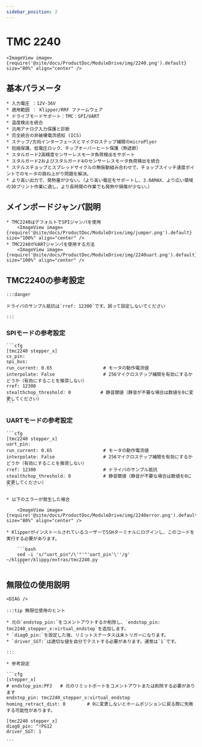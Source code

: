 ```yaml
---
sidebar_position: 2
---
```





# TMC 2240

    <ImageView image={require('@site/docs/ProductDoc/ModuleDrive/img/2240.png').default} size="80%" align="center" />

## 基本パラメータ

    * 入力電圧 ：12V-36V
    * 適用範囲 ： Klipper/RRF ファームウェア
    * ドライブモードサポート：TMC：SPI/UART
    * 温度検出を統合
    * 汎用アナログ入力保護と診断
    * 完全統合の非破壊電流感知 (ICS)
    * ステップ/方向インターフェースとマイクロステップ補間のmicroPlyer
    * 短絡保護、低電圧ロック、チップオーバーヒート保護（熱遮断）
    * スタルガード2高精度センサーレスモータ負荷検出をサポート
    * スタルガード2およびスタルガード4のセンサーレスモータ負荷検出を統合
    * ステルスチョップとスプレッドサイクルの無振動組み合わせで、チョップスイッチ速度ポイントでのモータの跳ね上がり問題を解決。
    * より高い出力で、発熱量が少ない。（より高い電圧をサポートし、3.0AMAX、より広い領域の3Dプリント作業に適し、より長時間の作業でも発熱や損傷が少ない。）

## メインボードジャンパ説明

    * TMC2240はデフォルトでSPIジャンパを使用
        <ImageView image={require('@site/docs/ProductDoc/ModuleDrive/img/jumper.png').default} size="100%" align="center" />
    * TMC2240がUARTジャンパを使用する方法
        <ImageView image={require('@site/docs/ProductDoc/ModuleDrive/img/2240uart.png').default} size="100%" align="center" />


## TMC2240の参考設定

    :::danger

    ドライバのサンプル抵抗は`rref: 12300`です。誤って設定しないでください

    :::

### SPIモードの参考設定

    ```cfg
    [tmc2240 stepper_x]
    cs_pin: 
    spi_bus: 
    run_current: 0.65                   # モータの動作電流値
    interpolate: False                  # 256マイクロステップ補間を有効にするかどうか（有効にすることを推奨しない）
    rref: 12300
    stealthchop_threshold: 0           # 静音閾値（静音が不要な場合は数値を0に変更してください）
    ```

### UARTモードの参考設定

    ```cfg
    [tmc2240 stepper_x]
    uart_pin:
    run_current: 0.65                   # モータの動作電流値
    interpolate: False                  # 256マイクロステップ補間を有効にするかどうか（有効にすることを推奨しない）
    rref: 12300                         # ドライバのサンプル抵抗
    stealthchop_threshold: 0            # 静音閾値（静音が不要な場合は数値を0に変更してください）
    ```

    * 以下のエラーが発生した場合
        
        <ImageView image={require('@site/docs/ProductDoc/ModuleDrive/img/2240error.png').default} size="80%" align="center" />

    * KlipperがインストールされているユーザーでSSHターミナルにログインし、このコードを実行する必要があります。

        ```bash
        sed -i 's/"uart_pin"/\'"'"'uart_pin'\''/g' ~/klipper/klippy/extras/tmc2240.py
        ```

## 無限位の使用説明

    <DIAG />

    :::tip 無限位使用のヒント

    * 元の`endstop_pin:`をコメントアウトするか削除し、`endstop_pin: tmc2240_stepper_x:virtual_endstop`を追加します。
    * `diag0_pin:`を設定した後、リミットステータスは未トリガーになります。
    * `driver_SGT:`は適切な値を自分でテストする必要があります。通常は`1`です。

    :::

    * 参考設定

    ```cfg
    [stepper_x]
    # endstop_pin:PF3   # 元のリミットポートをコメントアウトまたは削除する必要があります
    endstop_pin: tmc2240_stepper_x:virtual_endstop
    homing_retract_dist: 0        # 0に変更しないとホームポジションに戻る際に失敗する可能性があります。

    [tmc2240 stepper_x]
    diag0_pin: ^!PG12
    driver_SGT: 1

    ```